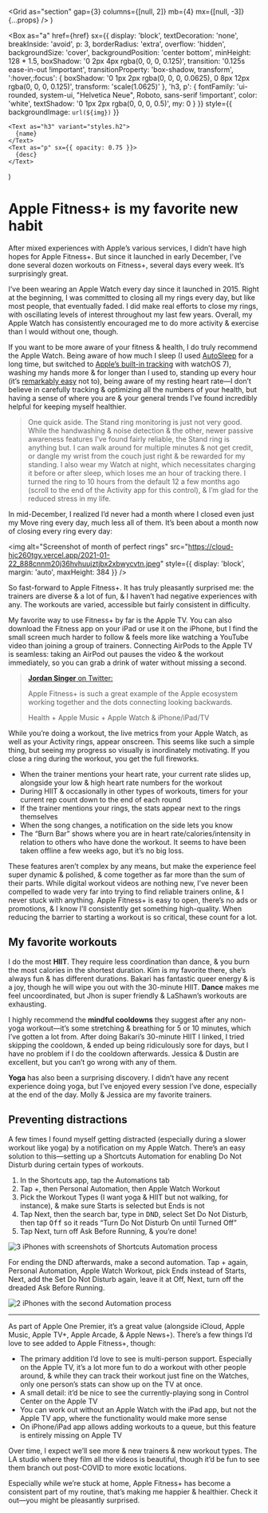 
  <Grid
    as="section"
    gap={3}
    columns={[null, 2]}
    mb={4}
    mx={[null, -3]}
    {...props}
  />
)

  <Box
    as="a"
    href={href}
    sx={{
      display: 'block',
      textDecoration: 'none',
      breakInside: 'avoid',
      p: 3,
      borderRadius: 'extra',
      overflow: 'hidden',
      backgroundSize: 'cover',
      backgroundPosition: 'center bottom',
      minHeight: 128 * 1.5,
      boxShadow: '0 2px 4px rgba(0, 0, 0, 0.125)',
      transition: '0.125s ease-in-out !important',
      transitionProperty: 'box-shadow, transform',
      ':hover,:focus': {
        boxShadow:
          '0 1px 2px rgba(0, 0, 0, 0.0625), 0 8px 12px rgba(0, 0, 0, 0.125)',
        transform: 'scale(1.0625)'
      },
      'h3, p': {
        fontFamily:
          'ui-rounded, system-ui, "Helvetica Neue", Roboto, sans-serif !important',
        color: 'white',
        textShadow: '0 1px 2px rgba(0, 0, 0, 0.5)',
        my: 0
      }
    }}
    style={{ backgroundImage: `url(${img})` }}
  >
    <Text as="h3" variant="styles.h2">
      {name}
    </Text>
    <Text as="p" sx={{ opacity: 0.75 }}>
      {desc}
    </Text>
  </Box>
)

# Apple Fitness+ is my favorite new habit

After mixed experiences with Apple’s various services, I didn’t have high hopes for Apple Fitness+. But since it launched in early December, I’ve done several dozen workouts on Fitness+, several days every week. It’s surprisingly great.

I’ve been wearing an Apple Watch every day since it launched in 2015. Right at the beginning, I was committed to closing all my rings every day, but like most people, that eventually faded. I did make real efforts to close my rings, with oscillating levels of interest throughout my last few years. Overall, my Apple Watch has consistently encouraged me to do more activity & exercise than I would without one, though.

If you want to be more aware of your fitness & health, I do truly recommend the Apple Watch. Being aware of how much I sleep (I used [AutoSleep](https://apps.apple.com/us/app/autosleep-track-sleep-on-watch/id1164801111?uo=4) for a long time, but switched to [Apple’s built-in tracking](https://www.macstories.net/stories/sleep-tracking-in-watchos-7-and-ios-14-elevated-by-a-user-experience-driven-design/) with watchOS 7), washing my hands more & for longer than I used to, standing up every hour (it’s [remarkably easy](https://twitter.com/seldo/status/1350556471856041985?s=20) not to), being aware of my resting heart rate—I don’t believe in carefully tracking & optimizing all the numbers of your health, but having a sense of where you are & your general trends I’ve found incredibly helpful for keeping myself healthier.

> One quick aside. The Stand ring monitoring is just not very good. While the handwashing & noise detection & the other, newer passive awareness features I’ve found fairly reliable, the Stand ring is anything but. I can walk around for multiple minutes & not get credit, or dangle my wrist from the couch just right & be rewarded for my standing. I also wear my Watch at night, which necessitates charging it before or after sleep, which loses me an hour of tracking there. I turned the ring to 10 hours from the default 12 a few months ago (scroll to the end of the Activity app for this control), & I’m glad for the reduced stress in my life.

In mid-December, I realized I’d never had a month where I closed even just my Move ring every day, much less all of them. It’s been about a month now of closing every ring every day:

<img
  alt="Screenshot of month of perfect rings"
  src="https://cloud-hjc260tgy.vercel.app/2021-01-22_888cnnm20j36hvhuujztjbx2xbwycvtn.jpeg"
  style={{ display: 'block', margin: 'auto', maxHeight: 384 }}
/>

So fast-forward to Apple Fitness+. It has truly pleasantly surprised me: the trainers are diverse & a lot of fun, & I haven’t had negative experiences with any.
The workouts are varied, accessible but fairly consistent in difficulty.

My favorite way to use Fitness+ by far is the Apple TV. You can also download the Fitness app on your iPad or use it on the iPhone, but I find the small screen much harder to follow & feels more like watching a YouTube video than joining a group of trainers. Connecting AirPods to the Apple TV is seamless: taking an AirPod out pauses the video & the workout immediately, so you can grab a drink of water without missing a second.

> [**Jordan Singer** on Twitter:](https://twitter.com/jsngr/status/1349485020658937857?s=21)
>
> Apple Fitness+ is such a great example of the Apple ecosystem working together and the dots connecting looking backwards.
>
> Health + Apple Music + Apple Watch & iPhone/iPad/TV

While you’re doing a workout, the live metrics from your Apple Watch, as well as your Activity rings, appear onscreen. This seems like such a simple thing, but seeing my progress so visually is inordinately motivating. If you close a ring during the workout, you get the full fireworks.

- When the trainer mentions your heart rate, your current rate slides up, alongside your low & high heart rate numbers for the workout
- During HIIT & occasionally in other types of workouts, timers for your current rep count down to the end of each round
- If the trainer mentions your rings, the stats appear next to the rings themselves
- When the song changes, a notification on the side lets you know
- The “Burn Bar” shows where you are in heart rate/calories/intensity in relation to others who have done the workout. It seems to have been taken offline a few weeks ago, but it’s no big loss.

These features aren’t complex by any means, but make the experience feel super dynamic & polished, & come together as far more than the sum of their parts. While digital workout videos are nothing new, I’ve never been compelled to wade very far into trying to find reliable trainers online, & I never stuck with anything. Apple Fitness+ is easy to open, there’s no ads or promotions, & I know I’ll consistently get something high-quality. When reducing the barrier to starting a workout is so critical, these count for a lot.

## My favorite workouts

I do the most **HIIT**. They require less coordination than dance, & you burn the most calories in the shortest duration. Kim is my favorite there, she’s always fun & has different durations. Bakari has fantastic queer energy & is a joy, though he will wipe you out with the 30-minute HIIT. **Dance** makes me feel uncoordinated, but Jhon is super friendly & LaShawn’s workouts are exhausting.

<Workouts>
  <Workout
    href="https://fitness.apple.com/us/workout/hiit-with-kim/1546700033"
    img="https://is1-ssl.mzstatic.com/image/thumb/Video114/v4/2f/36/af/2f36afd3-2504-7b68-da01-d86908c9816a/media-HI_KN_0015-1649627-Artwork-iOS-26881.png/1200x675.jpg"
    name="HIIT with Kim"
    desc="20min • Pure Dance"
  />
  <Workout
    href="https://fitness.apple.com/us/workout/hiit-with-bakari/1533913913"
    img="https://is2-ssl.mzstatic.com/image/thumb/Video114/v4/f3/fd/a4/f3fda44c-9cc6-b39b-e9a2-8a735c9ec9b1/media-HI_BW_0007-1297260r2-Artwork-iOS-12736.png/1200x675.jpg"
    name="HIIT with Bakari"
    desc="30min • Upbeat Anthems"
  />
  <Workout
    href="https://fitness.apple.com/us/workout/dance-with-lashawn/1532769425"
    img="https://is4-ssl.mzstatic.com/image/thumb/Video124/v4/31/c0/6b/31c06b50-22c1-3c01-f484-cdcb70dba3ff/media-DA_LJ_0002-1314974-Artwork-iOS-8833.png/1200x675.jpg"
    name="Dance with LaShawn"
    desc="21min • Hip-Hop/R&B"
  />
  <Workout
    href="https://fitness.apple.com/us/workout/dance-with-jhon/1545876279"
    img="https://is5-ssl.mzstatic.com/image/thumb/Video124/v4/b6/c8/58/b6c8589e-b592-5e1a-36e8-a91471c6c0a4/media-DA_JG_0004-1620386-Artwork-iOS-24963.png/1200x675.jpg"
    name="Dance with Jhon"
    desc="21min • Latin Grooves"
  />
</Workouts>

I highly recommend the **mindful cooldowns** they suggest after any non-yoga workout—it’s some stretching & breathing for 5 or 10 minutes, which I’ve gotten a lot from.
After doing Bakari’s 30-minute HIIT I linked, I tried skipping the cooldown, & ended up being ridiculously sore for days, but I have no problem if I do the cooldown afterwards.
Jessica & Dustin are excellent, but you can’t go wrong with any of them.

<Workouts>
  <Workout
    href="https://fitness.apple.com/us/workout/mindful-cooldown-with-jessica/1546698194"
    img="https://is2-ssl.mzstatic.com/image/thumb/Video114/v4/a4/a2/36/a4a2361b-b569-28ab-9279-baef4fc11623/media-MC_JS_0007-1599958-Artwork-iOS-23750.png/1200x675.jpg"
    name="Mindful Cooldown with Jessica"
    desc="5min • Chill Vibes"
  />
  <Workout
    href="https://fitness.apple.com/us/workout/mindful-cooldown-with-dustin/1532685682"
    img="https://is2-ssl.mzstatic.com/image/thumb/Video114/v4/21/15/50/21155095-f5c5-4880-9fe2-61f565ce0836/media-MC_DB_0001-1259431-Artwork-iOS-10121.png/1200x675.jpg"
    name="Mindful Cooldown with Dustin"
    desc="5min • Chill Vibes"
  />
</Workouts>

**Yoga** has also been a surprising discovery. I didn’t have any recent experience doing yoga, but I’ve enjoyed every session I’ve done, especially at the end of the day. Molly & Jessica are my favorite trainers.

<Workouts>
  <Workout
    href="https://fitness.apple.com/us/workout/yoga-with-jessica/1542562397"
    img="https://is1-ssl.mzstatic.com/image/thumb/Video124/v4/c2/65/e8/c265e862-ab43-2309-f2e3-b5a4951b8bab/media-YO_JS_0013-1540970-Artwork-iOS-20148.png/1200x675.jpg"
    name="Yoga with Jessica"
    desc="30min • Chill Vibes"
  />
  <Workout
    href="https://fitness.apple.com/us/workout/yoga-with-molly/1536823355"
    img="https://is4-ssl.mzstatic.com/image/thumb/Video114/v4/44/32/ae/4432ae21-2fd4-9a11-32c9-03931df96564/media-YO_MF_0003-1437537-Artwork-iOS-14642.png/1200x675.jpg"
    name="Yoga with Molly"
    desc="20min • Chill Vibes"
  />
</Workouts>

## Preventing distractions

A few times I found myself getting distracted (especially during a slower workout like yoga) by a notification on my Apple Watch. There’s an easy solution to this—setting up a Shortcuts Automation for enabling Do Not Disturb during certain types of workouts.

1. In the Shortcuts app, tap the Automations tab
2. Tap +, then Personal Automation, then Apple Watch Workout
3. Pick the Workout Types (I want yoga & HIIT but not walking, for instance), & make sure Starts is selected but Ends is not
4. Tap Next, then the search bar, type in <kbd>DND</kbd>, select Set Do Not Disturb, then tap <kbd>Off</kbd> so it reads “Turn Do Not Disturb On until Turned Off”
5. Tap Next, turn off Ask Before Running, & you’re done!

![3 iPhones with screenshots of Shortcuts Automation process](https://cloud-c8asdjokv.vercel.app/2021-01-22_kww2d485acc0uuep1yjuby9m3aaxang0.png)

For ending the DND afterwards, make a second automation. Tap + again, Personal Automation, Apple Watch Workout, pick Ends instead of Starts, Next, add the Set Do Not Disturb again, leave it at Off, Next, turn off the dreaded Ask Before Running.

![2 iPhones with the second Automation process](https://cloud-860mphcbe.vercel.app/2021-01-22_qwrg8yqqtzw98u9hvkvvfbj8rmrgqkpu.png)

***

As part of Apple One Premier, it’s a great value (alongside iCloud, Apple Music, Apple TV+, Apple Arcade, & Apple News+). There’s a few things I’d love to see added to Apple Fitness+, though:

- The primary addition I’d love to see is multi-person support. Especially on the Apple TV, it’s a lot more fun to do a workout with other people around, & while they can track their workout just fine on the Watches, only one person’s stats can show up on the TV at once.
- A small detail: it’d be nice to see the currently-playing song in Control Center on the Apple TV
- You can work out without an Apple Watch with the iPad app, but not the Apple TV app, where the functionality would make more sense
- On iPhone/iPad app allows adding workouts to a queue, but this feature is entirely missing on Apple TV

Over time, I expect we’ll see more & new trainers & new workout types. The LA studio where they film all the videos is beautiful, though it’d be fun to see them branch out post-COVID to more exotic locations.

Especially while we’re stuck at home, Apple Fitness+ has become a consistent part of my routine, that’s making me happier & healthier. Check it out—you might be pleasantly surprised.
